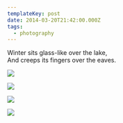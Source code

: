 ```yaml
---
templateKey: post
date: 2014-03-20T21:42:00.000Z
tags:
  - photography
---
```

Winter sits glass-like over the lake,<br/>
And creeps its fingers over the eaves.

![](../../assets/photos/20140302-IMG_3681.jpg)

![](../../assets/photos/20140319-IMG_3714.jpg)

![](../../assets/photos/20140319-IMG_3729.jpg)

![](../../assets/photos/20140319-IMG_3718.jpg)
